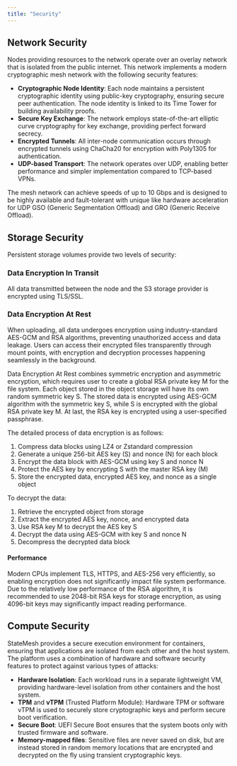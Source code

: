 ```yaml
---
title: "Security"
---
```


## Network Security
Nodes providing resources to the network operate over an overlay network that is isolated from the public internet. This network implements a modern cryptographic mesh network with the following security features:

- **Cryptographic Node Identity**: Each node maintains a persistent cryptographic identity using public-key cryptography, ensuring secure peer authentication. The node identity is linked to its Time Tower for building availability proofs.
- **Secure Key Exchange**: The network employs state-of-the-art elliptic curve cryptography for key exchange, providing perfect forward secrecy.
- **Encrypted Tunnels**: All inter-node communication occurs through encrypted tunnels using ChaCha20 for encryption with Poly1305 for authentication.
- **UDP-based Transport**: The network operates over UDP, enabling better performance and simpler implementation compared to TCP-based VPNs.

The mesh network can achieve speeds of up to 10 Gbps and is designed to be highly available and fault-tolerant with unique like hardware acceleration for UDP GSO (Generic Segmentation Offload) and GRO (Generic Receive Offload).

## Storage Security
Persistent storage volumes provide two levels of security:

### Data Encryption In Transit
All data transmitted between the node and the S3 storage provider is encrypted using TLS/SSL.

### Data Encryption At Rest
When uploading, all data undergoes encryption using industry-standard AES-GCM and RSA algorithms, preventing unauthorized access and data leakage. Users can access their encrypted files transparently through mount points, with encryption and decryption processes happening seamlessly in the background.

Data Encryption At Rest combines symmetric encryption and asymmetric encryption, which requires user to create a global RSA private key M for the file system. Each object stored in the object storage will have its own random symmetric key S. The stored data is encrypted using AES-GCM algorithm with the symmetric key S, while S is encrypted with the global RSA private key M. At last, the RSA key is encrypted using a user-specified passphrase.

The detailed process of data encryption is as follows:

1. Compress data blocks using LZ4 or Zstandard compression
2. Generate a unique 256-bit AES key (S) and nonce (N) for each block
3. Encrypt the data block with AES-GCM using key S and nonce N
4. Protect the AES key by encrypting S with the master RSA key (M)
5. Store the encrypted data, encrypted AES key, and nonce as a single object

To decrypt the data:

1. Retrieve the encrypted object from storage
2. Extract the encrypted AES key, nonce, and encrypted data
3. Use RSA key M to decrypt the AES key S
4. Decrypt the data using AES-GCM with key S and nonce N
5. Decompress the decrypted data block

#### Performance
Modern CPUs implement TLS, HTTPS, and AES-256 very efficiently, so enabling encryption does not significantly impact file system performance. Due to the relatively low performance of the RSA algorithm, it is recommended to use 2048-bit RSA keys for storage encryption, as using 4096-bit keys may significantly impact reading performance.

## Compute Security
StateMesh provides a secure execution environment for containers, ensuring that applications are isolated from each other and the host system. The platform uses a combination of hardware and software security features to protect against various types of attacks:

- **Hardware Isolation**: Each workload runs in a separate lightweight VM, providing hardware-level isolation from other containers and the host system.
- **TPM** and **vTPM** (Trusted Platform Module): Hardware TPM or software vTPM is used to securely store cryptographic keys and perform secure boot verification.
- **Secure Boot**: UEFI Secure Boot ensures that the system boots only with trusted firmware and software.
- **Memory-mapped files**: Sensitive files are never saved on disk, but are instead stored in random memory locations that are encrypted and decrypted on the fly using transient cryptographic keys.
